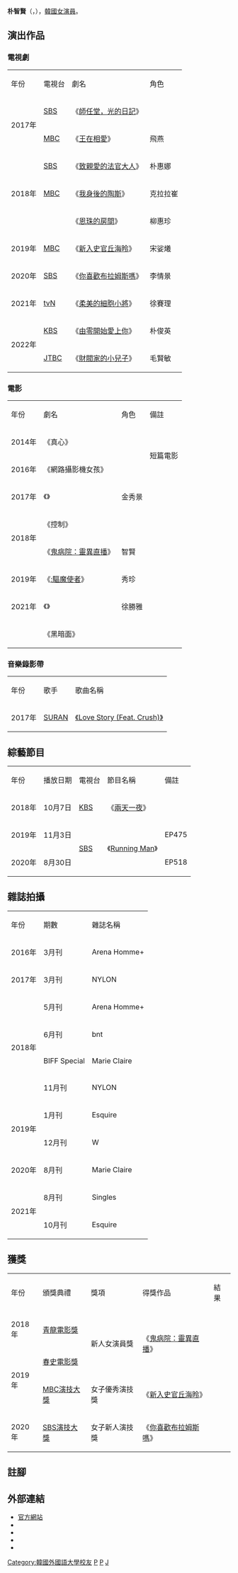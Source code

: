 {{藝人
| 姓名 = 朴智賢
| 類型 = 女演員
| 圖片 = 190717_박지현.jpg
| 外文名 = 박지현
| 外文 = ko
| 羅馬拼音 = Park Ji-hyun
| 國籍 = {{KOR}} 
| 出生日期 = {{birth_date_and_age|1994|11|26}}
| 出生地點 = {{KOR}}
| 語言 = [[韓語|韓語]]、[[西班牙語|西班牙語]]
| 教育程度 = {{link-ko|春川女子高等學校|춘천여자고등학교}}<br>[[韓國外國語大學|韓國外國語大學]]西班牙語系
| 出道日期 = {{start date and age|2014}}
| 出道作品 = 短篇電影《真心》
| 代表作品 = 《[[鬼病院：靈異直播|鬼病院：靈異直播]]》<br/>《[[新入史官丘海昤|新入史官丘海昤]]》 <br/>《[[你喜歡布拉姆斯嗎|你喜歡布拉姆斯嗎]]》<br/> 《[[柔美的細胞小將|柔美的細胞小將]]》
| 活躍年代 = 
| 经纪公司 = [[Namoo_Actors|Namoo Actors]]
| 網站 = [http://www.namooactors.com/bbs/board.php?bo_table=nm3701 官方網站]
| IMDb = 9687790
}}
'''朴智賢'''（{{lang-ko|박지현}}，{{bd|1994年|11月26日|catIdx=H黃}}），[[韓國|韓國]][[演員|女演員]]。

== 演出作品 ==
=== 電視劇 ===
{| class="wikitable" width="65%" style="text-align:center"
|-style="background:#ffb6c1; color:black; font-weight:bold" align="center"
| 年份 || 電視台 || 劇名 || 角色
|-
|rowspan="2"|2017年||[[SBS_(韓國)|SBS]]||《[[師任堂，光的日記|師任堂，光的日記]]》|| 
|-
|[[文化廣播公司|MBC]]||《[[王在相愛|王在相愛]]》||飛燕
|-
|rowspan="3"|2018年||[[SBS_(韓國)|SBS]]||《[[致親愛的法官大人|致親愛的法官大人]]》||朴惠娜
|-
|[[文化廣播公司|MBC]]||《[[我身後的陶斯|我身後的陶斯]]》||克拉拉崔
|-
|{{Link-ko|Olive|OLIVE (방송 채널)}}||《[[恩珠的房間|恩珠的房間]]》||柳惠珍
|-
|2019年||[[文化廣播公司|MBC]]||《[[新入史官丘海昤|新入史官丘海昤]]》||宋娑爔
|-
|2020年||[[SBS_(韓國)|SBS]]||《[[你喜歡布拉姆斯嗎|你喜歡布拉姆斯嗎]]》||李情景
|-
|2021年||[[tvN|tvN]]||《[[柔美的細胞小將|柔美的細胞小將]]》||徐賽理
|-
|rowspan="2"|2022年||[[韓國廣播公司|KBS]]||《[[由零開始愛上你|由零開始愛上你]]》||朴俊英
|-
|[[JTBC|JTBC]]||《[[財閥家的小兒子|財閥家的小兒子]]》||毛賢敏
|}

=== 電影 ===
{| class="wikitable" width="65%" style="text-align:center"
|-style="background:#ffb6c1; color:black; font-weight:bold" align="center"
| 年份 || 劇名 || 角色 ||備註
|-
|2014年||《真心》|| ||rowspan="2"|短篇電影
|-
|2016年||《網路攝影機女孩》|| 
|-
|2017年||《{{Link-ko|一定要抓住|반드시 잡는다)}}》||金秀景||
|-
|rowspan="2"|2018年||《控制》|| ||
|-
|《[[鬼病院：靈異直播|鬼病院：靈異直播]]》||智賢||
|-
|2019年||《[[:驅魔使者|:驅魔使者]]》||秀珍||
|-
|2021年||《{{Link-ko|死亡預報|앵커 (2020년 영화)}}》||徐勝雅||
|-
|{{TBA|待定}}||《黑暗面》||||
|}

=== 音樂錄影帶 ===
{| class="wikitable" width="65%" style="text-align:center"
|-style="background:#ffb6c1; color:black; font-weight:bold" align="center"
| 年份 || 歌手 || 歌曲名稱 
|-
|2017年||[[Suran|SURAN]]||[https://www.youtube.com/watch?v=kDM5c5ImW_Y 《Love Story (Feat. Crush)》] {{Wayback|url=https://www.youtube.com/watch?v=kDM5c5ImW_Y |date=20200205033354 }}
|}

== 綜藝節目 ==
{| class="wikitable" width="65%" style="text-align:center"
|-style="background:#ffb6c1; color:black; font-weight:bold" align="center"
| 年份 || 播放日期 || 電視台 || 節目名稱 || 備註
|-
|2018年||10月7日||[[韓國廣播公司|KBS]]||《[[兩天一夜|兩天一夜]]》||
|-
|2019年||11月3日||rowspan="2"|[[SBS_(韓國)|SBS]]||rowspan="2"|《[[Running_Man|Running Man]]》||EP475
|-
|2020年||8月30日||EP518
|}

== 雜誌拍攝 ==
{| class="wikitable" width="65%" style="text-align:center"
|-style="background:#ffb6c1; color:black; font-weight:bold" align="center"
| 年份 || 期數 || 雜誌名稱
|-
|2016年||3月刊||Arena Homme+
|-
|2017年||3月刊||NYLON
|-
|rowspan="4"|2018年||5月刊||Arena Homme+
|-
|6月刊||bnt
|-
|BIFF Special||Marie Claire
|-
|11月刊||NYLON
|-
|rowspan="2"|2019年||1月刊||Esquire
|-
|12月刊||W
|-
|2020年||8月刊||Marie Claire
|-
|rowspan="2"|2021年||8月刊||Singles
|-
|10月刊||Esquire
|}

== 獲獎 ==
{| class="wikitable" width="65%" style="text-align:center"
|-style="background:#ffb6c1; color:black; font-weight:bold" align="center"
| 年份 || 頒獎典禮 || 獎項 || 得獎作品 || 結果
|-
| 2018年 || [[青龍電影獎|青龍電影獎]] ||rowspan="2"|新人女演員獎 ||rowspan="2"|《[[鬼病院：靈異直播|鬼病院：靈異直播]]》 ||{{nom}}
|-
|rowspan="2"|2019年||[[春史電影獎|春史電影獎]]||{{nom}}
|-
|[[2019_MBC演技大獎|MBC演技大獎]]||女子優秀演技獎||《[[新入史官丘海昤|新入史官丘海昤]]》||{{nom}}
|-
|2020年||[[2020_SBS演技大獎|SBS演技大獎]]||女子新人演技獎||《[[你喜歡布拉姆斯嗎|你喜歡布拉姆斯嗎]]》||{{nom}}
|}

== 註腳 ==
{{reflist}} 

== 外部連結 ==
*[http://www.namooactors.com/bbs/board.php?bo_table=nm3701 官方網站] {{Wayback|url=http://www.namooactors.com/bbs/board.php?bo_table=nm3701 |date=20220618152524 }}
*{{Instagram|voyavivirel}}{{ko}}
*{{KMDb person|00203529}}
*{{IMDb name|9687790}}
*{{HanCinema person|Park_Ji-hyun}}{{en}}

{{Namoo Actors}}
[[Category:韓國外國語大學校友|Category:韓國外國語大學校友]]
[[Category:韓國電影女演員|P]]
[[Category:韓國電視女演員|P]]
[[Category:朴姓|J]]